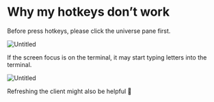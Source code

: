 # Why my hotkeys don’t work

Before press hotkeys, please click the universe pane first.

![Untitled](https://prod-files-secure.s3.us-west-2.amazonaws.com/fbdad3f9-f84b-498d-829f-5b36d4832350/99af8643-3d1f-4736-8e35-9d1e6cbeec66/Untitled.png)

If the screen focus is on the terminal, it may start typing letters into the terminal.

![Untitled](https://prod-files-secure.s3.us-west-2.amazonaws.com/fbdad3f9-f84b-498d-829f-5b36d4832350/873d8ad8-a6db-46ea-aa58-e8c8f95d7bae/Untitled.png)

Refreshing the client might also be helpful  🎩